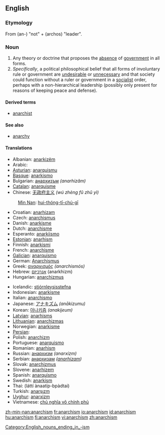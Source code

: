 ==English==

===Etymology===
From {{AGr.}} '''{{polytonic|[[ἀν-]]}}''' (an-) "not" + '''{{polytonic|[[ἀρχός]]}}''' (archos) "leader".

===Noun===
{{en-noun|-}}

# Any theory or doctrine that proposes the [[absence]] of [[government]] in all forms.
# ''Specifically'', a political philosophical belief that all forms of involuntary rule or government are [[undesirable]] or [[unnecessary]] and that society could function without a ruler or government in a [[socialism|socialist]] order, perhaps with a non-hierarchical leadership (possibly only present for reasons of keeping peace and defense).
[[Category:English_nouns_ending_in_-ism]]
====Derived terms====
*[[anarchist]]

====See also====
*[[anarchy]]

====Translations====
{{top}}
*Albanian: [[anarkizëm]]
*Arabic: {{ARchar|[[الفوضوية]]}} {{f}}
*[[Asturian]]: [[anarquismu]] {{m}}
*[[Basque]]: [[anarkismo]]
*Bulgarian: [[анархизъм]] ''(anarhizăm)'' {{m}}
*[[Catalan]]: [[anarquisme]] {{m}}
*Chinese: [[无政府主义]] ''(wú zhèng fǔ zhǔ yì)''
:[[Min Nan]]: [[hui-thóng-tī-chú-gī]]
*Croatian: [[anarhizam]] {{m}}
*Czech: [[anarchismus]] {{m}}
*Danish: [[anarkisme]]
*Dutch: [[anarchisme]]
*Esperanto: [[anarkiismo]]
*[[Estonian]]: [[anarhism]]
*Finnish: [[anarkismi]]
*French: [[anarchisme]] {{m}}
*[[Galician]]: [[anarquismo]] {{m}}
*German: [[Anarchismus]] {{m}}
*Greek: [[αναρχισμός]] ''(anarchismós)''
*Hebrew: [[אנרכיזם]] (anarkhizm) {{m}}
*Hungarian: [[anarchizmus]]
{{mid}}
*Icelandic: [[stjórnleysisstefna]]
*Indonesian: [[anarkisme]]
*Italian: [[anarchismo]] {{m}}
*Japanese: [[アナキズム]] ''(anākizumu)''
*Korean: [[아나키즘]] ''(anakijeum)''
*[[Latvian]]: [[anarhisms]]
*[[Lithuanian]]: [[anarchizmas]]
*Norwegian: [[anarkisme]]
*[[Persian]]: {{FAchar|[[دولت‌زدائی]]}}
*Polish: [[anarchizm]] {{m}}
*Portuguese: [[anarquismo]] {{m}}
*Romanian: [[anarhism]]
*Russian: [[анархизм]] ''(anarxízm)'' {{m}}
*Serbian: [[анархизам]] ''([[anarhizam]])'' {{m}}
*Slovak: [[anarchizmus]] {{m}}
*Slovene: [[anarhizem]] {{m}}
*Spanish: [[anarquismo]] {{m}}
*Swedish: [[anarkism]]
*Thai: {{THchar|[[ลัทธิอนาธิปไตย]]}} (láttí ànaatíp-bpàdtai)
*Turkish: [[anarşızm]]
*[[Uyghur]]: [[anarxizm]]
*Vietnamese: [[chủ nghĩa vô chính phủ]]
{{bottom}}

[[zh-min-nan:anarchism]]
[[fr:anarchism]]
[[io:anarchism]]
[[id:anarchism]]
[[hu:anarchism]]
[[fi:anarchism]]
[[vi:anarchism]]
[[zh:anarchism]]